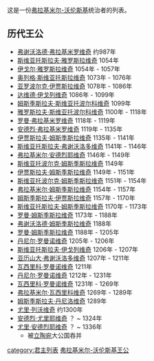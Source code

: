 这是一份[[弗拉基米尔-沃伦斯基|弗拉基米尔-沃伦斯基]]统治者的列表。

==历代王公==

*[[弗谢沃洛德·弗拉基米罗维奇|弗谢沃洛德·弗拉基米罗维奇]]  约987年   
*[[斯维亚托斯拉夫二世·雅罗斯拉维奇|斯维亚托斯拉夫·雅罗斯拉维奇]] 1054年  
*[[伊戈尔·雅罗斯拉维奇|伊戈尔·雅罗斯拉维奇]] 1054年 - 1057年 
*[[奥列格·斯维亚托斯拉维奇_(特穆塔拉干)|奥列格·斯维亚托斯拉维奇]] 1073年 - 1076年 
*[[亚罗波尔克·伊贾斯拉维奇|亚罗波尔克·伊贾斯拉维奇]] 1078年 - 1086年  
*[[达维德·伊戈列维奇|达维德·伊戈列维奇]] 1086年 - 1099年   
*[[姆斯季斯拉夫·斯维亚托波尔科维奇|姆斯季斯拉夫·斯维亚托波尔科维奇]] 1099年   
*[[雅罗斯拉夫·斯维亚托波尔科维奇|雅罗斯拉夫·斯维亚托波尔科维奇]] 1100年 - 1118年 
*[[罗曼·弗拉基米罗维奇|罗曼·弗拉基米罗维奇]] 1118年 - 1119年  
*[[安德烈·弗拉基米罗维奇_(弗拉基米尔-沃伦斯基)|安德烈·弗拉基米罗维奇]] 1119年 - 1135年
*[[伊贾斯拉夫二世·姆斯季斯拉维奇|伊贾斯拉夫·姆斯季斯拉维奇]] 1135年 - 1141年
*[[斯维亚托斯拉夫·弗谢沃洛多维奇_(切尔尼戈夫)|斯维亚托斯拉夫·弗谢沃洛多维奇]] 1141年 - 1146年
*[[弗拉基米尔·安德烈耶维奇|弗拉基米尔·安德烈耶维奇]] 1146年 - 1149年 
*[[斯维亚托波尔克·姆斯季斯拉维奇|斯维亚托波尔克·姆斯季斯拉维奇]] 1149年    
*[[伊贾斯拉夫二世·姆斯季斯拉维奇|伊贾斯拉夫·姆斯季斯拉维奇]] 1149年 - 1151年 
*[[斯维亚托波尔克·姆斯季斯拉维奇|斯维亚托波尔克·姆斯季斯拉维奇]] 1151年 - 1154年
*[[弗拉基米尔·姆斯季斯拉维奇_(多罗戈布日)|弗拉基米尔·姆斯季斯拉维奇]] 1154年 - 1157年   
*[[姆斯季斯拉夫二世·伊贾斯拉维奇|姆斯季斯拉夫·伊贾斯拉维奇]] 1157年 - 1170年
*[[斯维亚托斯拉夫·姆斯季斯拉维奇_(弗拉基米尔-沃伦斯基)|斯维亚托斯拉夫·姆斯季斯拉维奇]] 1170年 - 1173年 
*[[罗曼·姆斯季斯拉维奇|罗曼·姆斯季斯拉维奇]] 1173年 - 1188年 
*[[弗谢沃洛德·姆斯季斯拉维奇_(弗拉基米尔-沃伦斯基)|弗谢沃洛德·姆斯季斯拉维奇]] 1188年  
*[[罗曼·姆斯季斯拉维奇|罗曼·姆斯季斯拉维奇]] 1188年 - 1205年
*[[丹尼尔·罗曼诺维奇|丹尼尔·罗曼诺维奇]] 1205年 - 1206年 
*[[斯维亚托斯拉夫·伊戈列维奇_(弗拉基米尔-沃伦斯基)|斯维亚托斯拉夫·伊戈列维奇]] 1206年 - 1207年   
*[[亚历山大·弗谢沃洛多维奇|亚历山大·弗谢沃洛多维奇]] 1207年 - 1211年  
*[[瓦西里科·罗曼诺维奇|瓦西里科·罗曼诺维奇]] 1211年   
*[[丹尼尔·罗曼诺维奇|丹尼尔·罗曼诺维奇]] 1212年 - 1231年 
*[[瓦西里科·罗曼诺维奇|瓦西里科·罗曼诺维奇]] 1231年 - 1269年 
*[[弗拉基米尔·瓦西里科维奇|弗拉基米尔·瓦西里科维奇]] 1269年 - 1289年   
*[[姆斯季斯拉夫·丹尼洛维奇|姆斯季斯拉夫·丹尼洛维奇]] 1289年 
*[[尤里·列沃维奇|尤里·列沃维奇]] 约1300年 
*[[安德烈·尤里耶维奇|安德烈·尤里耶维奇]] ？ ~ 1324年
*[[尤里·安德烈耶维奇|尤里·安德烈耶维奇]] ？ ~ 1336年 
**被[[立陶宛|立陶宛]]大公国吞并

[[category:君主列表|category:君主列表]]
[[category:弗拉基米尔-沃伦斯基王公|]]
